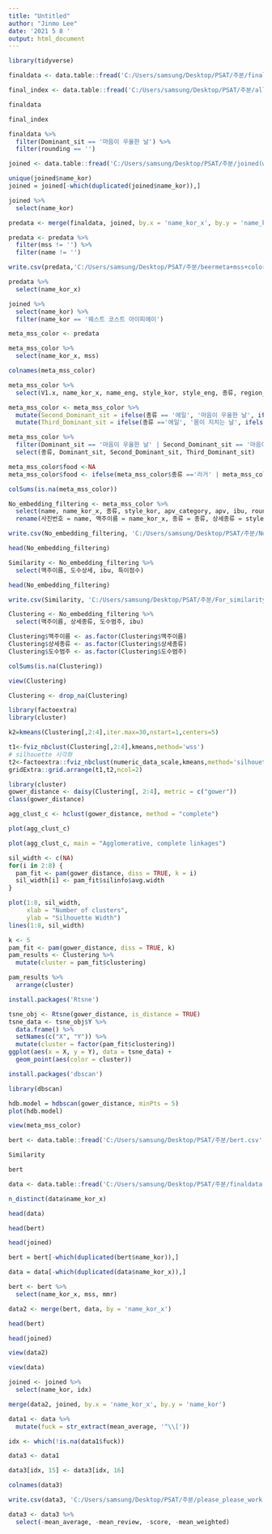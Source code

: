 ---
title: "Untitled"
author: "Jinmo Lee"
date: '2021 5 8 '
output: html_document
---

```{r}
library(tidyverse)

finaldata <- data.table::fread('C:/Users/samsung/Desktop/PSAT/주분/finaldata.csv')

final_index <- data.table::fread('C:/Users/samsung/Desktop/PSAT/주분/all_index.csv')

finaldata

final_index

finaldata %>%
  filter(Dominant_sit == '마음이 우울한 날') %>%
  filter(rounding == '')

joined <- data.table::fread('C:/Users/samsung/Desktop/PSAT/주분/joined(withNA).csv')

unique(joined$name_kor)
joined = joined[-which(duplicated(joined$name_kor)),]

joined %>%
  select(name_kor)

predata <- merge(finaldata, joined, by.x = 'name_kor_x', by.y = 'name_kor', all = TRUE)

predata <- predata %>%
  filter(mss != '') %>%
  filter(name != '')

write.csv(predata,'C:/Users/samsung/Desktop/PSAT/주분/beermeta+mss+color2.csv' )

predata %>%
  select(name_kor_x)

joined %>%
  select(name_kor) %>%
  filter(name_kor == '웨스트 코스트 아이피에이')

```

```{r}
meta_mss_color <- predata

meta_mss_color %>%
  select(name_kor_x, mss)

colnames(meta_mss_color)

meta_mss_color %>%
  select(V1.x, name_kor_x, name_eng, style_kor, style_eng, 종류, region_kor, producer_kor_x, producer_eng_x, region_eng, apv, apv_category, ibu, price, info, review_eng, mean_average, mean_review, score, mean_weighted, region_score, apv_score, ibu_score, style_score, score_final, rounding, First_sit_score, Second_sit_score, Third_sit_score, Dominant_sit, idx, mss, color1, color2, color3, color4, color5)

meta_mss_color <- meta_mss_color %>%
  mutate(Second_Dominant_sit = ifelse(종류 == '에일', '마음이 우울한 날', ifelse(종류 == '포터', '몸이 지치는 날', ifelse(종류 == '쾰쉬', '몸이 지치는 날', ifelse(종류 == '람빅', '몸이 지치는 날', NA))))) %>%
  mutate(Third_Dominant_sit = ifelse(종류 =='에일', '몸이 지치는 날', ifelse(종류 =='쾰쉬', '마음이 우울한 날', NA)))

meta_mss_color %>%
  filter(Dominant_sit == '마음이 우울한 날' | Second_Dominant_sit == '마음이 우울한 날' | Third_Dominant_sit == '마음이 우울한 날') %>%
  select(종류, Dominant_sit, Second_Dominant_sit, Third_Dominant_sit)

meta_mss_color$food <-NA
meta_mss_color$food <- ifelse(meta_mss_color$종류 =='라거' | meta_mss_color$종류 == '쾰쉬' | meta_mss_color$종류 == '필스너','마른안주, 기름지거나 튀긴음식, 양념이 강한 음식, 지중해풍 음식',ifelse(meta_mss_color$종류 =='스타우트' | meta_mss_color$종류 == '포터' | meta_mss_color$종류 == '람빅','해산물 찜요리, 달달한 디저트 종류, 회',ifelse(meta_mss_color$종류 == '바이젠'|meta_mss_color$종류 == '밀맥주','빵류, 치즈류, 과일안주',ifelse(meta_mss_color$종류 =='에일'|meta_mss_color$종류 == '와인','풍미가 강한 음식, 견과류와 건조과일',''))))

colSums(is.na(meta_mss_color))

No_embedding_filtering <- meta_mss_color %>%
  select(name, name_kor_x, 종류, style_kor, apv_category, apv, ibu, rounding, Dominant_sit, Second_Dominant_sit, Third_Dominant_sit, food, price, info) %>%
  rename(사진번호 = name, 맥주이름 = name_kor_x, 종류 = 종류, 상세종류 = style_kor, 도수범주 = apv_category, 도수상세 = apv, ibu = ibu, 특이점수 = rounding, First_Dominant_sit = Dominant_sit, Second_Dominant_sit = Second_Dominant_sit, Third_Dominant_sit = Third_Dominant_sit, 음식 = food, 가격 = price, 맥주정보 = info)

write.csv(No_embedding_filtering, 'C:/Users/samsung/Desktop/PSAT/주분/No_embedding_for_filtering2.csv')

head(No_embedding_filtering)

```

```{r}
Similarity <- No_embedding_filtering %>%
  select(맥주이름, 도수상세, ibu, 특이점수)

head(No_embedding_filtering)

write.csv(Similarity, 'C:/Users/samsung/Desktop/PSAT/주분/For_similarity_matrix2.csv')

Clustering <- No_embedding_filtering %>%
  select(맥주이름, 상세종류, 도수범주, ibu)

Clustering$맥주이름 <- as.factor(Clustering$맥주이름)
Clustering$상세종류 <- as.factor(Clustering$상세종류)
Clustering$도수범주 <- as.factor(Clustering$도수범주)

colSums(is.na(Clustering))

view(Clustering)

Clustering <- drop_na(Clustering)

library(factoextra)
library(cluster)

k2=kmeans(Clustering[,2:4],iter.max=30,nstart=1,centers=5)

t1<-fviz_nbclust(Clustering[,2:4],kmeans,method='wss')
# silhouette 시각화
t2<-factoextra::fviz_nbclust(numeric_data_scale,kmeans,method='silhouette')
gridExtra::grid.arrange(t1,t2,ncol=2)

library(cluster)
gower_distance <- daisy(Clustering[, 2:4], metric = c("gower"))
class(gower_distance)

agg_clust_c <- hclust(gower_distance, method = "complete")

plot(agg_clust_c)

plot(agg_clust_c, main = "Agglomerative, complete linkages")

sil_width <- c(NA)
for(i in 2:8) {
  pam_fit <- pam(gower_distance, diss = TRUE, k = i)
  sil_width[i] <- pam_fit$silinfo$avg.width
}

plot(1:8, sil_width,
     xlab = "Number of clusters",
     ylab = "Silhouette Width")
lines(1:8, sil_width)

k <- 5
pam_fit <- pam(gower_distance, diss = TRUE, k)
pam_results <- Clustering %>%
  mutate(cluster = pam_fit$clustering)

pam_results %>%
  arrange(cluster)

install.packages('Rtsne')

tsne_obj <- Rtsne(gower_distance, is_distance = TRUE)
tsne_data <- tsne_obj$Y %>%
  data.frame() %>%
  setNames(c("X", "Y")) %>%
  mutate(cluster = factor(pam_fit$clustering))
ggplot(aes(x = X, y = Y), data = tsne_data) +
  geom_point(aes(color = cluster))

install.packages('dbscan')

library(dbscan)

hdb.model = hdbscan(gower_distance, minPts = 5)
plot(hdb.model)

```

```{r}
view(meta_mss_color)

bert <- data.table::fread('C:/Users/samsung/Desktop/PSAT/주분/bert.csv', encoding = 'UTF-8')

Similarity

bert

data <- data.table::fread('C:/Users/samsung/Desktop/PSAT/주분/finaldata.csv')

n_distinct(data$name_kor_x)

head(data)

head(bert)

head(joined)

bert = bert[-which(duplicated(bert$name_kor)),]

data = data[-which(duplicated(data$name_kor_x)),]

bert <- bert %>%
  select(name_kor_x, mss, mmr)

data2 <- merge(bert, data, by = 'name_kor_x')

head(bert)

head(joined)

view(data2)

view(data)

joined <- joined %>%
  select(name_kor, idx)

merge(data2, joined, by.x = 'name_kor_x', by.y = 'name_kor')

data1 <- data %>%
  mutate(fuck = str_extract(mean_average, '^\\['))

idx <- which(!is.na(data1$fuck))

data3 <- data1

data3[idx, 15] <- data3[idx, 16]

colnames(data3)

write.csv(data3, 'C:/Users/samsung/Desktop/PSAT/주분/please_please_work.csv' )

data3 <- data3 %>%
  select(-mean_average, -mean_review, -score, -mean_weighted)


```